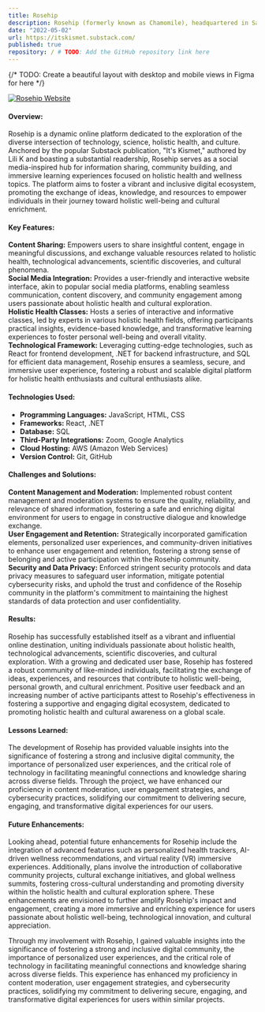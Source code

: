 ```yaml
---
title: Rosehip
description: Rosehip (formerly known as Chamomile), headquartered in Sacramento, CA, is a consumer health and research company in stealth mode.
date: "2022-05-02"
url: https://itskismet.substack.com/
published: true
repository: / # TODO: Add the GitHub repository link here
---
```


{/* TODO: Create a beautiful layout with desktop and mobile views in Figma for here */}

[![Rosehip Website](/rosehip-website.png)](https://www.rosehip.com)

#### Overview:

Rosehip is a dynamic online platform dedicated to the exploration of the diverse intersection of technology, science, holistic health, and culture. Anchored by the popular Substack publication, "It's Kismet," authored by Lili K and boasting a substantial readership, Rosehip serves as a social media-inspired hub for information sharing, community building, and immersive learning experiences focused on holistic health and wellness topics. The platform aims to foster a vibrant and inclusive digital ecosystem, promoting the exchange of ideas, knowledge, and resources to empower individuals in their journey toward holistic well-being and cultural enrichment.

#### Key Features:

**Content Sharing:** Empowers users to share insightful content, engage in meaningful discussions, and exchange valuable resources related to holistic health, technological advancements, scientific discoveries, and cultural phenomena.\
**Social Media Integration:** Provides a user-friendly and interactive website interface, akin to popular social media platforms, enabling seamless communication, content discovery, and community engagement among users passionate about holistic health and cultural exploration.\
**Holistic Health Classes:** Hosts a series of interactive and informative classes, led by experts in various holistic health fields, offering participants practical insights, evidence-based knowledge, and transformative learning experiences to foster personal well-being and overall vitality.\
**Technological Framework:** Leveraging cutting-edge technologies, such as React for frontend development, .NET for backend infrastructure, and SQL for efficient data management, Rosehip ensures a seamless, secure, and immersive user experience, fostering a robust and scalable digital platform for holistic health enthusiasts and cultural enthusiasts alike.

#### Technologies Used:

- **Programming Languages:** JavaScript, HTML, CSS
- **Frameworks:** React, .NET
- **Database:** SQL
- **Third-Party Integrations:** Zoom, Google Analytics
- **Cloud Hosting:** AWS (Amazon Web Services)
- **Version Control:** Git, GitHub

#### Challenges and Solutions:

**Content Management and Moderation:** Implemented robust content management and moderation systems to ensure the quality, reliability, and relevance of shared information, fostering a safe and enriching digital environment for users to engage in constructive dialogue and knowledge exchange.\
**User Engagement and Retention:** Strategically incorporated gamification elements, personalized user experiences, and community-driven initiatives to enhance user engagement and retention, fostering a strong sense of belonging and active participation within the Rosehip community.\
**Security and Data Privacy:** Enforced stringent security protocols and data privacy measures to safeguard user information, mitigate potential cybersecurity risks, and uphold the trust and confidence of the Rosehip community in the platform's commitment to maintaining the highest standards of data protection and user confidentiality.

#### Results:

Rosehip has successfully established itself as a vibrant and influential online destination, uniting individuals passionate about holistic health, technological advancements, scientific discoveries, and cultural exploration. With a growing and dedicated user base, Rosehip has fostered a robust community of like-minded individuals, facilitating the exchange of ideas, experiences, and resources that contribute to holistic well-being, personal growth, and cultural enrichment. Positive user feedback and an increasing number of active participants attest to Rosehip's effectiveness in fostering a supportive and engaging digital ecosystem, dedicated to promoting holistic health and cultural awareness on a global scale.

#### Lessons Learned:

The development of Rosehip has provided valuable insights into the significance of fostering a strong and inclusive digital community, the importance of personalized user experiences, and the critical role of technology in facilitating meaningful connections and knowledge sharing across diverse fields. Through the project, we have enhanced our proficiency in content moderation, user engagement strategies, and cybersecurity practices, solidifying our commitment to delivering secure, engaging, and transformative digital experiences for our users.

#### Future Enhancements:

Looking ahead, potential future enhancements for Rosehip include the integration of advanced features such as personalized health trackers, AI-driven wellness recommendations, and virtual reality (VR) immersive experiences. Additionally, plans involve the introduction of collaborative community projects, cultural exchange initiatives, and global wellness summits, fostering cross-cultural understanding and promoting diversity within the holistic health and cultural exploration sphere. These enhancements are envisioned to further amplify Rosehip's impact and engagement, creating a more immersive and enriching experience for users passionate about holistic well-being, technological innovation, and cultural appreciation.

Through my involvement with Rosehip, I gained valuable insights into the significance of fostering a strong and inclusive digital community, the importance of personalized user experiences, and the critical role of technology in facilitating meaningful connections and knowledge sharing across diverse fields. This experience has enhanced my proficiency in content moderation, user engagement strategies, and cybersecurity practices, solidifying my commitment to delivering secure, engaging, and transformative digital experiences for users within similar projects.
